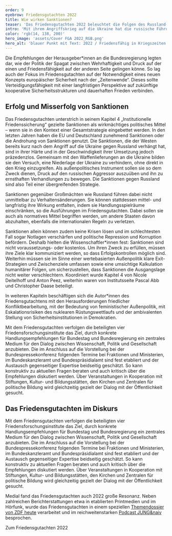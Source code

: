 ```yaml
---
order: 9
eyebrow: Friedensgutachten 2022
title: Wie wirken Sanktionen?
teaser: 'Das Friedensgutachten 2022 beleuchtet die Folgen des Russland-Ukraine-Kriegs und diskutiert Maßnahmen, um den Krieg zu beenden – unter anderem die umfangreichen Sanktionen gegen Russland.'
intro: 'Mit ihrem Angriffskrieg auf die Ukraine hat die russische Führung Leid und Zerstörung über die Menschen im Land gebracht. Zugleich erschüttert die Aggression die europäische Friedens- und Sicherheitsordnung. Die Auswirkungen des Krieges sind weiterhin weltweit zu spüren. Das Friedensgutachten 2022 nahm zu zentralen Fragen Stellung: Was hat zu diesem Krieg geführt und welche Möglichkeiten gibt es, der Logik von Konfrontation, Gewalt und Krieg zu entkommen? '
color: 'rgb(14, 138, 200)'
hero_image: 'assets/Cover FGA 2022_RGB.png'
hero_alt: 'blauer Punkt mit Text: 2022 / Friedensfähig in Kriegszeiten / friedensgutachten'
---
```


<Leadin>Die Empfehlungen der Herausgeber\*innen</Leadin> an die Bundesregierung legten dar, wie der Politik der Spagat zwischen Wehrhaftigkeit und Druck auf der einen und Friedensfähigkeit auf der anderen Seite gelingen könne. So lag auch der Fokus im Friedensgutachten auf der Notwendigkeit eines neuen Konzepts europäischer Sicherheit nach der „Zeitenwende“. Dieses sollte Verteidigungsfähigkeit mit einer langfristigen Perspektive auf zukünftige kooperative Sicherheitsstrukturen und dauerhaften Frieden verbinden.

## Erfolg und Misserfolg von Sanktionen

Das Friedensgutachten unterstrich in seinem Kapitel 4 „Institutionelle Friedenssicherung“ gezielte Sanktionen als wirkmächtiges politisches Mittel – wenn sie in den Kontext einer Gesamtstrategie eingebettet werden. In den letzten Jahren haben die EU und Deutschland zunehmend Sanktionen oder die Androhung von Sanktionen genutzt. Die Sanktionen, die der Westen bereits kurz nach dem Angriff auf die Ukraine gegen Russland verhängt hat, sind in ihrer Härte und in der Geschwindigkeit ihrer Umsetzung jedoch präzedenzlos. Gemeinsam mit den Waffenlieferungen an die Ukraine bilden sie den Versuch, eine Niederlage der Ukraine zu verhindern, ohne direkt in den Krieg einzugreifen. Als außenpolitisches Instrument sollen sie so dem Zweck dienen, Druck auf den russischen Aggressor auszuüben und ihn zu ernsthaften Verhandlungen zu bewegen. Die Sanktionen gegen Russland sind also Teil einer übergreifenden Strategie. 

Sanktionen gegenüber Großmächten wie Russland führen dabei nicht unmittelbar zu Verhaltensänderungen. Sie können stattdessen mittel- und langfristig ihre Wirkung entfalten, indem sie Handlungsspielräume einschränken, so die Ausführungen im Friedensgutachten. Dabei sollen sie auch als normatives Mittel begriffen werden, um andere Staaten davon abzuhalten, ebenfalls die internationalen Regeln zu verletzen.

Sanktionen allein können zudem keine Krisen lösen und im schlechtesten Fall sogar Notlagen verschärfen und politische Repression und Korruption befördern. Deshalb hielten die Wissenschaftler*innen fest: Sanktionen sind nicht voraussetzungs- oder kostenlos. Um ihren Zweck zu erfüllen, müssen ihre Ziele klar kommuniziert werden, so dass Erfolgskontrollen möglich sind. Weiterhin müssen sie im Sinne einer wertebasierten Außenpolitik klare Exit-Strategien und Zwischenziele umfassen sowie eine umsichtige Kalkulation humanitärer Folgen, um sicherzustellen, dass Sanktionen die Ausgangslage nicht weiter verschlechtern. Koordiniert wurde Kapitel 4 von Nicole Deitelhoff und Anton Peez, weiterhin waren von Institutsseite Pascal Abb und Christopher Daase beteiligt.

In weiteren Kapiteln beschäftigen sich die Autor*innen des Friedensgutachtens mit den Herausforderungen friedlicher Konfliktbearbeitung, mit der Bedeutung von feministischer Außenpolitik, mit Eskalationsrisiken des nuklearen Rüstungswettlaufs und der ambivalenten Stellung von Sicherheitsinstitutionen in Demokratien.

<Callout eyebrow="Infobox" title="Das Friedensgutachten" expandable={false}>

Mit dem Friedensgutachten verfolgen die beteiligten vier Friedensforschungsinstitute das Ziel, durch konkrete Handlungsempfehlungen für Bundestag und Bundesregierung ein zentrales Medium für den Dialog zwischen Wissenschaft, Politik und Gesellschaft anzubieten. Die im Anschluss auf die Vorstellung bei der Bundespressekonferenz folgenden Termine bei Fraktionen und Ministerien, im Bundeskanzleramt und Bundespräsidialamt sind fest etabliert und der Austausch gegenseitiger Expertise beidseitig geschätzt. So kann konstruktiv zu aktuellen Fragen beraten und auch kritisch über die Empfehlungen diskutiert werden. Über Veranstaltungen in Kooperation mit Stiftungen, Kultur- und Bildungsstätten, den Kirchen und Zentralen für politische Bildung wird gleichzeitig gezielt der Dialog mit der Öffentlichkeit gesucht.

</Callout>

## Das Friedensgutachten im Diskurs

Mit dem Friedensgutachten verfolgen die beteiligten vier Friedensforschungsinstitute das Ziel, durch konkrete Handlungsempfehlungen für Bundestag und Bundesregierung ein zentrales Medium für den Dialog zwischen Wissenschaft, Politik und Gesellschaft anzubieten. Die im Anschluss auf die Vorstellung bei der Bundespressekonferenz folgenden Termine bei Fraktionen und Ministerien, im Bundeskanzleramt und Bundespräsidialamt sind fest etabliert und der Austausch gegenseitiger Expertise beidseitig geschätzt. So kann konstruktiv zu aktuellen Fragen beraten und auch kritisch über die Empfehlungen diskutiert werden. Über Veranstaltungen in Kooperation mit Stiftungen, Kultur- und Bildungsstätten, den Kirchen und Zentralen für politische Bildung wird gleichzeitig gezielt der Dialog mit der Öffentlichkeit gesucht.

Medial fand das Friedensgutachten auch 2022 große Resonanz. Neben zahlreichen Berichterstattungen etwa in etablierten Printmedien und im Hörfunk, wurde das Friedensgutachten in einem speziellen [Themendossier von ZDF heute](https://www.zdf.de/nachrichten/politik/friedensgutachten-aufruestung-atomwaffen-100.html) verarbeitet und im reichweitenstarken [Podcast JUNG&naiv](https://www.jungundnaiv.de/2022/06/22/friedensforscherin-ursula-schroeder-folge-579/) besprochen.

<CallToAction url="http://friedensgutachten.de/archiv/2022/ausgabe">

Zum Friedensgutachten 2022

</CallToAction>